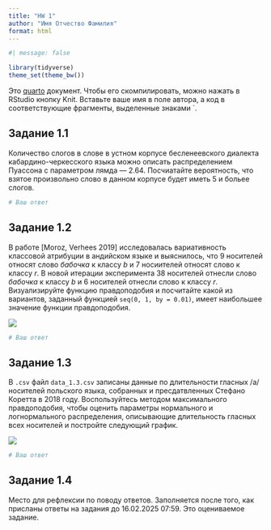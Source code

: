 ```yaml
---
title: "HW 1"
author: "Имя Отчество Фамилия"
format: html
---
```


```r
#| message: false

library(tidyverse)
theme_set(theme_bw())
```

Это [quarto](https://quarto.org/) документ. Чтобы его скомпилировать, можно нажать в RStudio кнопку Knit. Вставьте ваше имя в поле автора, а код в соответствующие фрагменты, выделенные знаками `.

## Задание 1.1

Количество слогов в слове в устном корпусе бесленеевского диалекта кабардино-черкесского языка можно описать распределением Пуассона с параметром лямда --- 2.64. Посчиатайте вероятность, что взятое произвольно слово в данном корпусе будет иметь 5 и больее слогов.

```r
# Ваш ответ
```

## Задание 1.2

В работе [Moroz, Verhees 2019] исследовалась вариативность классовой атрибуции в андийском языке и выяснилось, что 9 носителей относят слово *бабочка* к классу *b* и 7 носиителей относят слово к классу *r*. В новой итерации эксперимента 38 носителей отнесли слово *бабочка*  к классу *b* и 6 носителей отнесли слово к классу *r*. Визуализируйте функцию правдоподобия и посчитайте какой из вариантов, заданный функцией `seq(0, 1, by = 0.01)`, имеет наибольшее значение функции правдоподобия.

![](task_1.2.png)

```r
# Ваш ответ
```

## Задание 1.3

В `.csv` файл `data_1.3.csv` записаны данные по длительности гласных /a/ носителей польского языка, собранных и пресдатвленных Стефано Коретта в 2018 году. Воспользуйтесь методом максимального правдоподобия, чтобы оценить параметры нормального и логнормального распределения, описывающие длительность гласных всех носителей и постройте следующий график.

![](task_1.3.png)

```r
# Ваш ответ
```

## Задание 1.4

Место для рефлексии по поводу ответов. Заполняется после того, как присланы ответы на задания до 16.02.2025 07:59. Это оцениваемое задание.

